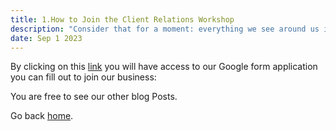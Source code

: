 ```yaml
---
title: 1.How to Join the Client Relations Workshop
description: "Consider that for a moment: everything we see around us is assumed to have had a cause and is contingent upon."
date: Sep 1 2023
---
```


By clicking on this [link](https://nextjs.org) you will have access to our Google form application you can fill out to join our business:

You are free to see our other blog Posts.

Go back [home](/).
